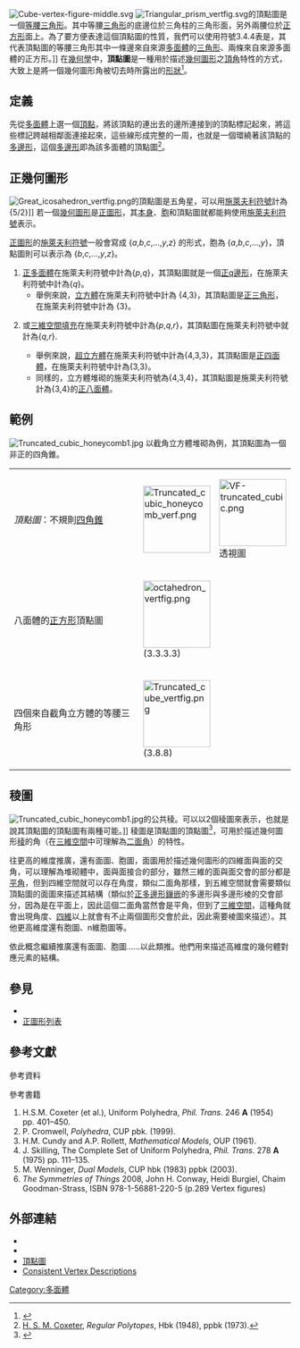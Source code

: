 [[File:Cube-vertex-figure-middle.svg|thumb]]
[[Image:Triangular_prism_vertfig.svg|thumb]]的頂點圖是一個[[等腰三角形|等腰三角形]]。其中等腰[[三角形|三角形]]的底邊位於三角柱的三角形面，另外兩腰位於[[正方形|正方形]]面上。為了要方便表達這個頂點圖的性質，我們可以使用{{link-en|頂點佈局|Vertex configuration}}符號3.4.4表是，其代表頂點圖的等腰三角形其中一條邊來自來源[[多面體|多面體]]的[[三角形|三角形]]、兩條來自來源多面體的正方形。]]
在[[幾何學|幾何學]]中，'''頂點圖'''是一種用於描述[[幾何圖形|幾何圖形]]之[[頂角|頂角]]特性的方式，大致上是將一個幾何圖形角被切去時所露出的[[形狀|形狀]]<ref name="Math_world">{{Mathworld | urlname = VertexFigure | title = Vertex figure}}</ref>。

== 定義 ==
先從[[多面體|多面體]]上選一個[[頂點_(幾何)|頂點]]，將該頂點的連出去的邊所連接到的頂點標記起來，將這些標記跨越相鄰面連接起來，這些線形成完整的一周，也就是一個環繞著該頂點的[[多邊形|多邊形]]，這個[[多邊形|多邊形]]即為該多面體的頂點圖<ref>[[哈罗德·斯科特·麦克唐纳·考克斯特|H. S. M. Coxeter]], ''Regular Polytopes'', Hbk (1948), ppbk (1973).</ref>。

== 正幾何圖形 ==
[[Image:Great_icosahedron_vertfig.png|left]]的頂點圖是五角星，可以用[[施萊夫利符號|施萊夫利符號]]計為{5/2}]]
若一個[[幾何圖形|幾何圖形]]是[[正圖形|正圖形]]，其[[原像_(幾何)|本身]]、[[胞|胞]]和頂點圖就都能夠使用[[施萊夫利符號|施萊夫利符號]]表示。

[[正圖形|正圖形]]的[[施萊夫利符號|施萊夫利符號]]一般會寫成 {''a'',''b'',''c'',...,''y'',''z''} 的形式，胞為 {''a'',''b'',''c'',...,''y''}，頂點圖則可以表示為 {''b'',''c'',...,''y'',''z''}。
#[[正多面體|正多面體]]在施萊夫利符號中計為{''p'',''q''}，其頂點圖就是一個[[正多邊形|正q邊形]]，在施萊夫利符號中計為{''q''}。
#*舉例來說，[[立方體|立方體]]在施萊夫利符號中計為 {4,3}，其頂點圖是[[正三角形|正三角形]]，在施萊夫利符號中計為 {3}。
#{{link-en|四維正圖形|regular 4-polytope}}或[[堆砌_(幾何)|三維空間填充]]在施萊夫利符號中計為{''p'',''q'',''r''}，其頂點圖在施萊夫利符號中就計為{''q'',''r''}.
#*舉例來說，[[超立方體|超立方體]]在施萊夫利符號中計為{4,3,3}，其頂點圖是[[正四面體|正四面體]]，在施萊夫利符號中計為{3,3}。
#*同樣的，立方體堆砌的施萊夫利符號為{4,3,4}，其頂點圖是施萊夫利符號計為{3,4}的[[正八面體|正八面體]]。
{{clear}}
== 範例 ==
[[File:Truncated_cubic_honeycomb1.jpg|thumb]]
以截角立方體堆砌為例，其頂點圖為一個非正的四角錐。
{| class=wikitable
| ''頂點圖''：不規則[[四角錐|四角錐]]
| [[Image:Truncated_cubic_honeycomb_verf.png|120px]]<br/>{{link-en|施萊格爾圖|Schlegel diagram}}
| [[File:VF-truncated_cubic.png|120px]]<br/>透視圖
|-
| 八面體的[[正方形|正方形]]頂點圖
| [[Image:octahedron_vertfig.png|120px]]<br/>(3.3.3.3)
|-
| 四個來自截角立方體的等腰三角形
| [[Image:Truncated_cube_vertfig.png|120px]]<br/>(3.8.8)
|}

== 稜圖 ==
[[File:Truncated_cubic_honeycomb1.jpg|thumb]]的公共稜。可以以2個稜圖來表示，也就是說其頂點圖的頂點圖有兩種可能。]]
稜圖是頂點圖的頂點圖<ref>{{cite klitzing|verf.htm|rooturl=explain| title = Klitzing:Vertex figures,etc.| accessdate = 2016-08-23 | archive-date = 2011-08-08 | archive-url = https://web.archive.org/web/20110808080557/http://www.bendwavy.org/klitzing/explain/verf.htm | dead-url = no }}</ref>，可用於描述幾何圖形[[稜|稜]]的角（在[[三維空間|三維空間]]中可理解為[[二面角|二面角]]）的特性。

往更高的維度推廣，還有面圖、胞圖，面圖用於描述幾何圖形的四維面與面的交角，可以理解為堆砌體中，面與面接合的部分，雖然三維的面與面交會的部分都是[[平角|平角]]，但到四維空間就可以存在角度，類似二面角那樣，到五維空間就會需要類似頂點圖的面圖來描述其結構（類似於[[正多邊形鑲嵌|正多邊形鑲嵌]]的多邊形與多邊形棱的交會部分，因為是在平面上，因此這個二面角當然會是平角，但到了[[三維空間|三維空間]]，這種角就會出現角度、[[四維|四維]]以上就會有不止兩個圖形交會於此，因此需要棱圖來描述）。其他更高維度還有胞圖、n維胞圖等。

依此概念繼續推廣還有面圖、胞圖......以此類推。他們用來描述高維度的幾何體對應元素的結構。

== 參見 ==
{{Commons category|Vertex figures}}
*{{link-en|頂點佈局|Vertex configuration}}
*[[正圖形列表|正圖形列表]]

== 參考文獻 ==
{{refbegin|2}}
;參考資料
{{reflist}}
;參考書籍
# H.S.M. Coxeter (et al.), Uniform Polyhedra, ''Phil. Trans''. 246 '''A''' (1954) pp. 401–450.
# P. Cromwell, ''Polyhedra'', CUP pbk. (1999).
# H.M. Cundy and A.P. Rollett, ''Mathematical Models'', OUP (1961).
# J. Skilling, The Complete Set of Uniform Polyhedra, ''Phil. Trans''. 278 '''A''' (1975) pp. 111–135.
# M. Wenninger, ''Dual Models'', CUP hbk (1983) ppbk (2003).
# ''The Symmetries of Things'' 2008, John H. Conway, Heidi Burgiel, Chaim Goodman-Strass, ISBN 978-1-56881-220-5 (p.289 Vertex figures)
{{refend}}

== 外部連結 ==
* {{Mathworld | urlname = VertexFigure | title = Vertex figure}}
* {{GlossaryForHyperspace | anchor = Vertexfigure | title = Vertex figure}}
* [http://www.steelpillow.com/polyhedra/vertex_figures/VertexFigures.htm 頂點圖] {{Wayback|url=http://www.steelpillow.com/polyhedra/vertex_figures/VertexFigures.htm |date=20160819053502 }} {{en}}
* [https://web.archive.org/web/20070220194615/http://web.aanet.com.au/robertw/VertexDesc.html Consistent Vertex Descriptions]

[[Category:多面體|Category:多面體]]